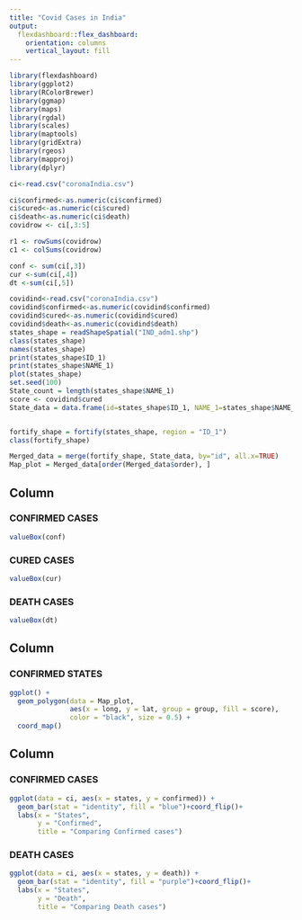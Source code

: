---
title: "Covid Cases in India"
output: 
  flexdashboard::flex_dashboard:
    orientation: columns
    vertical_layout: fill
---

```{r setup, include=FALSE}
library(flexdashboard)
library(ggplot2)
library(RColorBrewer)
library(ggmap)
library(maps)
library(rgdal)
library(scales)
library(maptools)
library(gridExtra)
library(rgeos)
library(mapproj)
library(dplyr)

ci<-read.csv("coronaIndia.csv")

ci$confirmed<-as.numeric(ci$confirmed)
ci$cured<-as.numeric(ci$cured)
ci$death<-as.numeric(ci$death)
covidrow <- ci[,3:5]

r1 <- rowSums(covidrow)
c1 <- colSums(covidrow)

conf <- sum(ci[,3])
cur <-sum(ci[,4])
dt <-sum(ci[,5])

covidind<-read.csv("coronaIndia.csv")
covidind$confirmed<-as.numeric(covidind$confirmed)
covidind$cured<-as.numeric(covidind$cured)
covidind$death<-as.numeric(covidind$death)
states_shape = readShapeSpatial("IND_adm1.shp")
class(states_shape)
names(states_shape)
print(states_shape$ID_1)
print(states_shape$NAME_1)
plot(states_shape)
set.seed(100)
State_count = length(states_shape$NAME_1)
score <- covidind$cured
State_data = data.frame(id=states_shape$ID_1, NAME_1=states_shape$NAME_1, score)


fortify_shape = fortify(states_shape, region = "ID_1")
class(fortify_shape)

Merged_data = merge(fortify_shape, State_data, by="id", all.x=TRUE)
Map_plot = Merged_data[order(Merged_data$order), ]

```
Column {data-width=150}
-----------------------------------------------------------------------
### CONFIRMED CASES
```{r}
valueBox(conf)
```

### CURED CASES
```{r}
valueBox(cur)
```

### DEATH CASES

```{r}
valueBox(dt)
```

Column {data-width=450}
-----------------------------------------------------------------------

### CONFIRMED STATES

```{r}
ggplot() +
  geom_polygon(data = Map_plot,
               aes(x = long, y = lat, group = group, fill = score),
               color = "black", size = 0.5) +
  coord_map()

```

Column {data-width=400}
-----------------------------------------------------------------------

### CONFIRMED CASES

```{r}
ggplot(data = ci, aes(x = states, y = confirmed)) +
  geom_bar(stat = "identity", fill = "blue")+coord_flip()+
  labs(x = "States",
       y = "Confirmed",
       title = "Comparing Confirmed cases")
```

### DEATH CASES

```{r}
ggplot(data = ci, aes(x = states, y = death)) +
  geom_bar(stat = "identity", fill = "purple")+coord_flip()+
  labs(x = "States",
       y = "Death",
       title = "Comparing Death cases")
```

